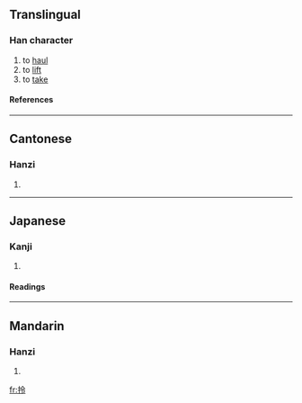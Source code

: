 ==Translingual==
===Han character===
{{Han char|rn=64|rad=手|as=05|sn=8|four=5803<sub>7</sub>|canj=手人戈戈 (QOII)}}
# to [[haul]]
# to [[lift]]
# to [[take]]
====References====
{{Han ref|kx=0425.080|dkj=11953|dj=0773.130|hdz=31855.050|uh=62CE|ud=25294|bh=A9F0|bd=43504}}
----
==Cantonese==
===Hanzi===
{{yue-hanzi|jyut=|y=ling1}}
# {{defn|Cantonese}}
----
==Japanese==
===Kanji===
{{ja-kanji|grade=|rs=手05}}
# {{defn|Japanese}} 
====Readings====
{{ja-readings|on=[[れい]] (rei), [[りょう]] (ryō)|kun=[[かける]] (kakeru)}}
----
==Mandarin==
===Hanzi===
{{cmn-hanzi|pin=[[jǔ]] (ju3), [[līng]] (ling1)|wg=chü<sup>3</sup>, ling<sup>1</sup>}}
# {{defn|Mandarin}}

[[fr:拎]]